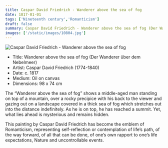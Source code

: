 ```yaml
---
title: Caspar David Friedrich - Wanderer above the sea of fog
date: 1817-01-01
tags: ['Nineteenth century','Romanticism']
draft: false
summary: Caspar David Friedrich - Wanderer above the sea of fog (Der Wanderer über dem Nebelmeer)
images: ['/static/images/10804.jpg']
---
```


![Caspar David Friedrich - Wanderer above the sea of fog](/static/images/10804.jpg)

* Title: Wanderer above the sea of fog (Der Wanderer über dem Nebelmeer)
* Artist: Caspar David Friedrich (1774-1840)
* Date: c. 1817
* Medium: Oil on canvas
* Dimensions: 98 x 74 cm

The “Wanderer above the sea of fog” shows a middle-aged man standing on top of a mountain, over a rocky precipice with his back to the viewer and gazing out on a landscape covered in a thick sea of fog which stretches out into the distance indefinitely. As he is on top, he has reached a summit. Yet, what lies ahead is mysterious and remains hidden.

This painting by Caspar David Friedrich has become the emblem of Romanticism, representing self-reflection or contemplation of life’s path, of the way forward, of all that can be done, of one’s own rapport to one’s life expectations, Nature and uncontrollable events.
